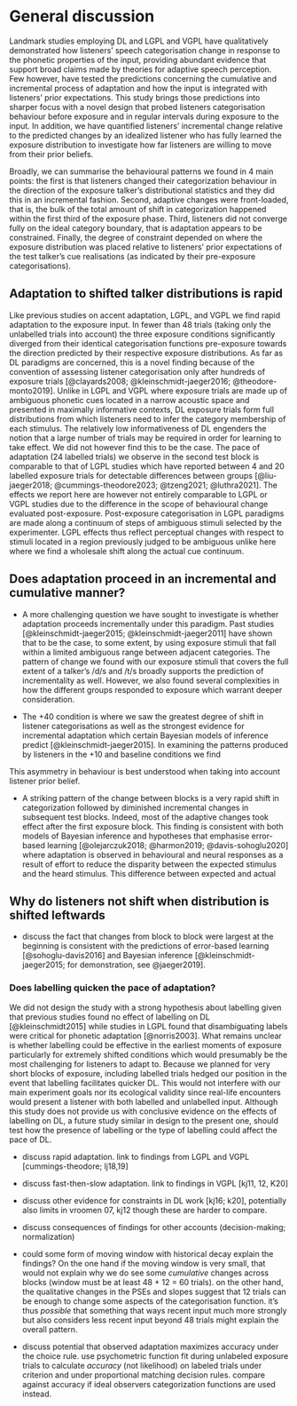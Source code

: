 <!-- Do NOT knit this document. It is part of a larger document. Instead knit the main document (my-apa-formatted-article) -->

# General discussion
 
Landmark studies employing DL and LGPL and VGPL have qualitatively demonstrated how listeners' speech categorisation change in response to the phonetic properties of the input, providing abundant evidence that support broad claims made by theories for adaptive speech perception.  Few however, have tested the predictions concerning the cumulative and incremental process of adaptation and how the input is integrated with listeners' prior expectations. This study brings those predictions into sharper focus with a novel design that probed listeners categorisation behaviour before exposure and in regular intervals during exposure to the input. In addition, we have quantified listeners' incremental change relative to the predicted changes by an idealized listener who has fully learned the exposure distribution to investigate how far listeners are willing to move from their prior beliefs. 

Broadly, we can summarise the behavioural patterns we found in 4 main points: the first is that listeners changed their categorization behaviour in the direction of the exposure talker's distributional statistics and they did this in an incremental fashion. Second, adaptive changes were front-loaded, that is, the bulk of the total amount of shift in categorization happened within the first third of the exposure phase. Third, listeners did not converge fully on the ideal category boundary, that is adaptation appears to be constrained. Finally, the degree of constraint depended on where the exposure distribution was placed relative to listeners' prior expectations of the test talker's cue realisations (as indicated by their pre-exposure categorisations).

## Adaptation to shifted talker distributions is rapid
Like previous studies on accent adaptation, LGPL, and VGPL we find rapid adaptation to the exposure input. In fewer than 48 trials (taking only the unlabelled trials into account) the three exposure conditions significantly diverged from their identical categorisation functions pre-exposure towards the direction predicted by their respective exposure distributions. As far as DL paradigms are concerned, this is a novel finding because of the convention of assessing listener categorisation only after hundreds of exposure trials [@clayards2008; @kleinschmidt-jaeger2016; @theodore-monto2019]. Unlike in LGPL and VGPL where exposure trials are made up of ambiguous phonetic cues located in a narrow acoustic space and presented in maximally informative contexts, DL exposure trials form full distributions from which listeners need to infer the category membership of each stimulus. The relatively low informativeness of DL engenders the notion that a large number of trials may be required in order for learning to take effect. We did not however find this to be the case. The pace of adaptation (24 labelled trials) we observe in the second test block is comparable to that of LGPL studies which have reported between 4 and 20 labelled exposure trials for detectable differences between groups [@liu-jaeger2018; @cummings-theodore2023; @tzeng2021; @luthra2021]. The effects we report here are however not entirely comparable to LGPL or VGPL studies due to the difference in the scope of behavioural change evaluated post-exposure. Post-exposure categorisation in LGPL paradigms are made along a continuum of steps of ambiguous stimuli selected by the experimenter. LGPL effects thus reflect perceptual changes with respect to stimuli located in a region previously judged to be ambiguous unlike here where we find a wholesale shift along the actual cue continuum. 


## Does adaptation proceed in an incremental and cumulative manner?
  + A more challenging question we have sought to investigate is whether adaptation proceeds incrementally under this paradigm. Past studies [@kleinschmidt-jaeger2015; @kleinschmidt-jaeger2011] have shown that to be the case, to some extent, by using exposure stimuli that fall within a limited ambiguous range between adjacent categories. The pattern of change we found with our exposure stimuli that covers the full extent of a talker's /d/s and /t/s broadly supports the prediction of incrementality as well. However, we also found several complexities in how the different groups responded to exposure which warrant deeper consideration.  
  
  + The +40 condition is where we saw the greatest degree of shift in listener categorisations as well as the strongest evidence for incremental adaptation which certain Bayesian models of inference predict [@kleinschmidt-jaeger2015]. In examining the patterns produced by listeners in the +10 and baseline conditions we find 
  
  This asymmetry in behaviour is best understood when taking into account listener prior belief. 

  
+ A striking pattern of the change between blocks is a very rapid shift in categorization  followed by diminished incremental changes in subsequent test blocks. Indeed, most of the adaptive changes took effect after the first exposure block. This finding is consistent with both models of Bayesian inference and hypotheses that emphasise error-based learning [@olejarczuk2018; @harmon2019; @davis-sohoglu2020] where adaptation is observed in behavioural and neural responses as a result of effort to reduce the disparity between the expected stimulus and the heard stimulus. This difference between expected and actual    
  


## Why do listeners not shift when distribution is shifted leftwards


+ discuss the fact that changes from block to block were largest at the beginning is consistent with the predictions of error-based learning [@sohoglu-davis2016] and Bayesian inference [@kleinschmidt-jaeger2015; for demonstration, see @jaeger2019].

### Does labelling quicken the pace of adaptation?
We did not design the study with a strong hypothesis about labelling given that previous studies found no effect of labelling on DL [@kleinschmidt2015] while studies in LGPL found that disambiguating labels were critical for phonetic adaptation [@norris2003]. What remains unclear is whether labelling could be effective in the earliest moments of exposure particularly for extremely shifted conditions which would presumably be the most challenging for listeners to adapt to. Because we planned for very short blocks of exposure, including labelled trials hedged our position in the event that labelling facilitates quicker DL. This would not interfere with our main experiment goals nor its ecological validity since real-life encounters would present a listener with both labelled and unlabelled input. Although this study does not provide us with conclusive evidence on the effects of labelling on DL, a future study similar in design to the present one, should test how the presence of labelling or the type of labelling could affect the pace of DL.


 + discuss rapid adaptation. link to findings from LGPL and VGPL [cummings-theodore; lj18,19]
 + discuss fast-then-slow adaptation. link to findings in VGPL [kj11, 12, K20] 
 + discuss other evidence for constraints in DL work [kj16; k20], potentially also limits in vroomen 07, kj12 though these are harder to compare.

 
 + discuss consequences of findings for other accounts (decision-making; normalization)

 
 + could some form of moving window with historical decay explain the findings? On the one hand if the moving window is very small, that would not explain why we do see some *cumulative* changes across blocks (window must be at least 48 + 12 = 60 trials). on the other hand, the qualitative changes in the PSEs and slopes suggest that 12 trials can be enough to change some aspects of the categorisation function. it's thus *possible* that something that ways recent input much more strongly but also considers less recent input beyond 48 trials might explain the overall pattern.
 
<!-- TO DO: take note to make test stimuli relative to exposure stims in your next experiment? -->
 
 + discuss potential that observed adaptation maximizes accuracy under the choice rule. use psychometric function fit during unlabeled exposure trials to calculate *accuracy* (not likelihood) on labeled trials under criterion and under proportional matching decision rules. compare against accuracy if ideal observers categorization functions are used instead.





